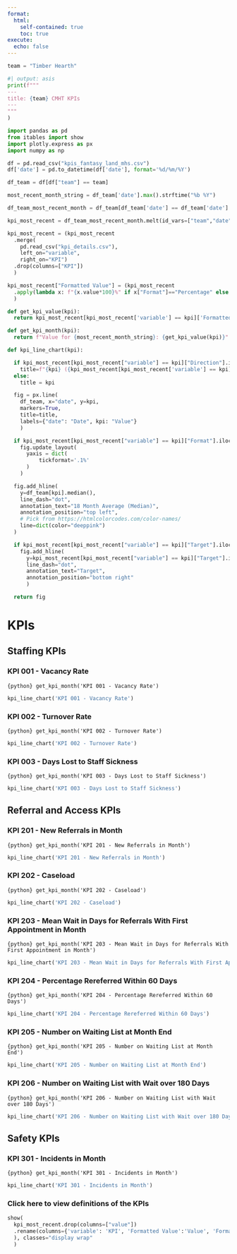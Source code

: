 ```yaml
---
format:
  html:
    self-contained: true
    toc: true
execute:
  echo: false
---
```


```python
team = "Timber Hearth"
```

```python
#| output: asis
print(f"""
---
title: {team} CMHT KPIs
---
"""
)
```

```python
import pandas as pd
from itables import show
import plotly.express as px
import numpy as np
```

```python
df = pd.read_csv("kpis_fantasy_land_mhs.csv")
df['date'] = pd.to_datetime(df['date'], format='%d/%m/%Y')

df_team = df[df["team"] == team]

most_recent_month_string = df_team['date'].max().strftime("%b %Y")

df_team_most_recent_month = df_team[df_team['date'] == df_team['date'].max()]

kpi_most_recent = df_team_most_recent_month.melt(id_vars=["team","date"])[['variable', 'value']]

kpi_most_recent = (kpi_most_recent
  .merge(
    pd.read_csv("kpi_details.csv"),
    left_on="variable",
    right_on="KPI")
  .drop(columns=["KPI"])
  )

kpi_most_recent["Formatted Value"] = (kpi_most_recent
  .apply(lambda x: f"{x.value*100}%" if x["Format"]=="Percentage" else x.value, axis=1)
  )

def get_kpi_value(kpi):
  return kpi_most_recent[kpi_most_recent['variable'] == kpi]['Formatted Value'].iloc[0]

def get_kpi_month(kpi):
  return f"Value for {most_recent_month_string}: {get_kpi_value(kpi)}"

def kpi_line_chart(kpi):

  if kpi_most_recent[kpi_most_recent["variable"] == kpi]["Direction"].iloc[0] != "No Direction":
    title=f"{kpi} ({kpi_most_recent[kpi_most_recent['variable'] == kpi]['Direction'].iloc[0]})"
  else:
    title = kpi

  fig = px.line(
    df_team, x="date", y=kpi,
    markers=True,
    title=title,
    labels={"date": "Date", kpi: "Value"}
    )

  if kpi_most_recent[kpi_most_recent["variable"] == kpi]["Format"].iloc[0] == "Percentage":
    fig.update_layout(
      yaxis = dict(
          tickformat='.1%'
      )
    )

  fig.add_hline(
    y=df_team[kpi].median(),
    line_dash="dot",
    annotation_text="18 Month Average (Median)",
    annotation_position="top left",
    # Pick from https://htmlcolorcodes.com/color-names/
    line=dict(color="deeppink")
  )

  if kpi_most_recent[kpi_most_recent["variable"] == kpi]["Target"].iloc[0] > 0:
    fig.add_hline(
      y=kpi_most_recent[kpi_most_recent["variable"] == kpi]["Target"].iloc[0],
      line_dash="dot",
      annotation_text="Target",
      annotation_position="bottom right"
      )

  return fig
```

# KPIs

## Staffing KPIs

### KPI 001 - Vacancy Rate

`{python} get_kpi_month('KPI 001 - Vacancy Rate')`

```python
kpi_line_chart('KPI 001 - Vacancy Rate')
```

### KPI 002 - Turnover Rate

`{python} get_kpi_month('KPI 002 - Turnover Rate')`

```python
kpi_line_chart('KPI 002 - Turnover Rate')
```

### KPI 003 - Days Lost to Staff Sickness

`{python} get_kpi_month('KPI 003 - Days Lost to Staff Sickness')`

```python
kpi_line_chart('KPI 003 - Days Lost to Staff Sickness')
```

## Referral and Access KPIs

### KPI 201 - New Referrals in Month

`{python} get_kpi_month('KPI 201 - New Referrals in Month')`

```python
kpi_line_chart('KPI 201 - New Referrals in Month')
```

### KPI 202 - Caseload

`{python} get_kpi_month('KPI 202 - Caseload')`

```python
kpi_line_chart('KPI 202 - Caseload')
```

### KPI 203 - Mean Wait in Days for Referrals With First Appointment in Month

`{python} get_kpi_month('KPI 203 - Mean Wait in Days for Referrals With First Appointment in Month')`

```python
kpi_line_chart('KPI 203 - Mean Wait in Days for Referrals With First Appointment in Month')
```

### KPI 204 - Percentage Rereferred Within 60 Days

`{python} get_kpi_month('KPI 204 - Percentage Rereferred Within 60 Days')`

```python
kpi_line_chart('KPI 204 - Percentage Rereferred Within 60 Days')
```

### KPI 205 - Number on Waiting List at Month End

`{python} get_kpi_month('KPI 205 - Number on Waiting List at Month End')`

```python
kpi_line_chart('KPI 205 - Number on Waiting List at Month End')
```

### KPI 206 - Number on Waiting List with Wait over 180 Days

`{python} get_kpi_month('KPI 206 - Number on Waiting List with Wait over 180 Days')`

```python
kpi_line_chart('KPI 206 - Number on Waiting List with Wait over 180 Days')
```

## Safety KPIs

### KPI 301 - Incidents in Month

`{python} get_kpi_month('KPI 301 - Incidents in Month')`

```python
kpi_line_chart('KPI 301 - Incidents in Month')
```

:::{.callout-note collapse="true"}
### Click here to view definitions of the KPIs

```python
show(
  kpi_most_recent.drop(columns=["value"])
  .rename(columns={'variable': 'KPI', 'Formatted Value':'Value', 'Format': 'KPI Format', 'Details': 'Definition'}
  ), classes="display wrap"
  )
```

:::
